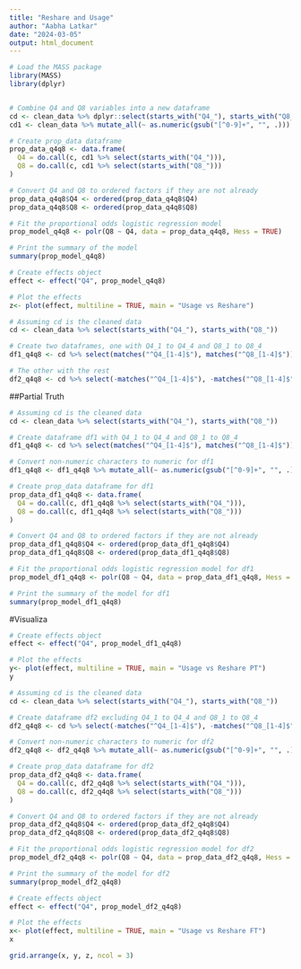 ```yaml
---
title: "Reshare and Usage"
author: "Aabha Latkar"
date: "2024-03-05"
output: html_document
---
```


```r
# Load the MASS package
library(MASS)
library(dplyr)


# Combine Q4 and Q8 variables into a new dataframe
cd <- clean_data %>% dplyr::select(starts_with("Q4_"), starts_with("Q8_"))
cd1 <- clean_data %>% mutate_all(~ as.numeric(gsub("[^0-9]+", "", .)))

# Create prop_data dataframe
prop_data_q4q8 <- data.frame(
  Q4 = do.call(c, cd1 %>% select(starts_with("Q4_"))),
  Q8 = do.call(c, cd1 %>% select(starts_with("Q8_")))
)

# Convert Q4 and Q8 to ordered factors if they are not already
prop_data_q4q8$Q4 <- ordered(prop_data_q4q8$Q4)
prop_data_q4q8$Q8 <- ordered(prop_data_q4q8$Q8)

# Fit the proportional odds logistic regression model
prop_model_q4q8 <- polr(Q8 ~ Q4, data = prop_data_q4q8, Hess = TRUE)

# Print the summary of the model
summary(prop_model_q4q8)

```

```r
# Create effects object
effect <- effect("Q4", prop_model_q4q8)

# Plot the effects
z<- plot(effect, multiline = TRUE, main = "Usage vs Reshare")
```



```r
# Assuming cd is the cleaned data
cd <- clean_data %>% select(starts_with("Q4_"), starts_with("Q8_"))

# Create two dataframes, one with Q4_1 to Q4_4 and Q8_1 to Q8_4
df1_q4q8 <- cd %>% select(matches("^Q4_[1-4]$"), matches("^Q8_[1-4]$"))

# The other with the rest
df2_q4q8 <- cd %>% select(-matches("^Q4_[1-4]$"), -matches("^Q8_[1-4]$"))

```

##Partial Truth
```r
# Assuming cd is the cleaned data
cd <- clean_data %>% select(starts_with("Q4_"), starts_with("Q8_"))

# Create dataframe df1 with Q4_1 to Q4_4 and Q8_1 to Q8_4
df1_q4q8 <- cd %>% select(matches("^Q4_[1-4]$"), matches("^Q8_[1-4]$"))

# Convert non-numeric characters to numeric for df1
df1_q4q8 <- df1_q4q8 %>% mutate_all(~ as.numeric(gsub("[^0-9]+", "", .)))

# Create prop_data dataframe for df1
prop_data_df1_q4q8 <- data.frame(
  Q4 = do.call(c, df1_q4q8 %>% select(starts_with("Q4_"))),
  Q8 = do.call(c, df1_q4q8 %>% select(starts_with("Q8_")))
)

# Convert Q4 and Q8 to ordered factors if they are not already
prop_data_df1_q4q8$Q4 <- ordered(prop_data_df1_q4q8$Q4)
prop_data_df1_q4q8$Q8 <- ordered(prop_data_df1_q4q8$Q8)

# Fit the proportional odds logistic regression model for df1
prop_model_df1_q4q8 <- polr(Q8 ~ Q4, data = prop_data_df1_q4q8, Hess = TRUE)

# Print the summary of the model for df1
summary(prop_model_df1_q4q8)

```

#Visualiza
```r
# Create effects object
effect <- effect("Q4", prop_model_df1_q4q8)

# Plot the effects
y<- plot(effect, multiline = TRUE, main = "Usage vs Reshare PT")
y
```


```r
# Assuming cd is the cleaned data
cd <- clean_data %>% select(starts_with("Q4_"), starts_with("Q8_"))

# Create dataframe df2 excluding Q4_1 to Q4_4 and Q8_1 to Q8_4
df2_q4q8 <- cd %>% select(-matches("^Q4_[1-4]$"), -matches("^Q8_[1-4]$"))

# Convert non-numeric characters to numeric for df2
df2_q4q8 <- df2_q4q8 %>% mutate_all(~ as.numeric(gsub("[^0-9]+", "", .)))

# Create prop_data dataframe for df2
prop_data_df2_q4q8 <- data.frame(
  Q4 = do.call(c, df2_q4q8 %>% select(starts_with("Q4_"))),
  Q8 = do.call(c, df2_q4q8 %>% select(starts_with("Q8_")))
)

# Convert Q4 and Q8 to ordered factors if they are not already
prop_data_df2_q4q8$Q4 <- ordered(prop_data_df2_q4q8$Q4)
prop_data_df2_q4q8$Q8 <- ordered(prop_data_df2_q4q8$Q8)

# Fit the proportional odds logistic regression model for df2
prop_model_df2_q4q8 <- polr(Q8 ~ Q4, data = prop_data_df2_q4q8, Hess = TRUE)

# Print the summary of the model for df2
summary(prop_model_df2_q4q8)

```

```r
# Create effects object
effect <- effect("Q4", prop_model_df2_q4q8)

# Plot the effects
x<- plot(effect, multiline = TRUE, main = "Usage vs Reshare FT")
x
```
```r
grid.arrange(x, y, z, ncol = 3)
```




